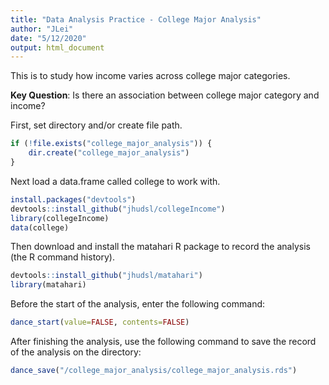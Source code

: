 ```yaml
---
title: "Data Analysis Practice - College Major Analysis"
author: "JLei"
date: "5/12/2020"
output: html_document
---
```


This is to study how income varies across college major categories. 

__Key Question__: Is there an association between college major category and income?

First, set directory and/or create file path.
```r
if (!file.exists("college_major_analysis")) {
    dir.create("college_major_analysis")
}
```

Next load a data.frame called college to work with.
```r
install.packages("devtools")
devtools::install_github("jhudsl/collegeIncome")
library(collegeIncome)
data(college)
```

Then download and install the matahari R package to record the analysis (the R command history).
```r
devtools::install_github("jhudsl/matahari")
library(matahari)
```

Before the start of the analysis, enter the following command:
```r
dance_start(value=FALSE, contents=FALSE)
```

After finishing the analysis, use the following command to save the record of the analysis on the directory:
```r
dance_save("/college_major_analysis/college_major_analysis.rds")
```

